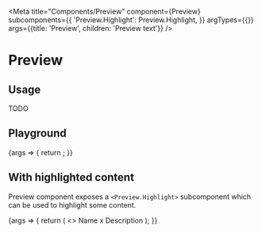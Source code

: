 
<Meta
  title="Components/Preview"
  component={Preview}
  subcomponents={{
    'Preview.Highlight': Preview.Highlight,
  }}
  argTypes={{}}
  args={{title: 'Preview', children: 'Preview text'}}
/>

# Preview

## Usage

TODO

## Playground

<Canvas>
  <Story name="Standard">
    {args => {
      return <Preview {...args} />;
    }}
  </Story>
</Canvas>

<ArgsTable story="Standard" />

## With highlighted content

Preview component exposes a `<Preview.Highlight>` subcomponent which can be used to highlight some content.

<Canvas>
  <Story name="Highlight">
    {args => {
      return (
        <>
          <Preview {...args}>
            <Preview.Highlight>Name</Preview.Highlight> x <Preview.Highlight>Description</Preview.Highlight>
          </Preview>
        </>
      );
    }}
  </Story>
</Canvas>
